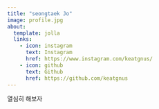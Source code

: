 ```yaml
---
title: "seongtaek Jo"
image: profile.jpg
about:
  template: jolla
  links:
    - icon: instagram
      text: Instagram
      href: https://www.instagram.com/keatgnus/
    - icon: github
      text: Github 
      href: https://github.com/keatgnus
---
```


열심히 해보자
